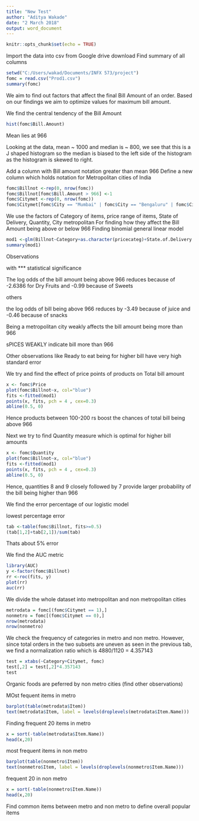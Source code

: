 ```yaml
---
title: "New Test"
author: "Aditya Wakade"
date: "2 March 2018"
output: word_document
---
```


```r
knitr::opts_chunk$set(echo = TRUE)
```

Import the data into csv from Google drive download
Find summary of all columns


```r
setwd("C:/Users/wakad/Documents/INFX 573/project")
fomc = read.csv("Prod1.csv")
summary(fomc)
```
We aim to find out factors that affect the final Bill Amount of an order. Based on our findings we aim to optimize values for maximum bill amount.




We find the central tendency of the Bill Amount

```r
hist(fomc$Bill.Amount)
```
Mean lies at 966



Looking at the data, mean ~ 1000 and median is ~ 800, we see that this is a J shaped histogram so the median is biased to the left side of the histogram as the histogram is skewed to right.

Add a column with Bill amount notation greater than mean 966
Define a new column which holds notation for Metropolitan cities of India

```r
fomc$Billnot <-rep(0, nrow(fomc))
fomc$Billnot[fomc$Bill.Amount > 966] <-1
fomc$Citymet <-rep(0, nrow(fomc))
fomc$Citymet[fomc$City == "Mumbai" | fomc$City == "Bengaluru" | fomc$City == "Delhi" | fomc$City == "Kolkata" | fomc$City == "pune" | fomc$City == "Chennai" | fomc$City == "Hyderabad"] <-1
```

We use the factors of Category of items, price range of items, State of Delivery, Quantity,
 City metropolitan For finding how they affect the Bill Amount being above or below 966
Finding binomial general linear model

```r
mod1 <-glm(Billnot~Category+as.character(pricecateg)+State.of.Delivery  +as.factor(Quantity)+as.factor(Citymet),data=fomc[,!colnames(fomc)%in%c("Bill.Amount")], family="binomial")
summary(mod1)
```
Observations

with *** statistical significance

The log odds of the bill amount being above 966 reduces because of -2.6386 for Dry Fruits
and -0.99 because of Sweets

others

the log odds of bill being above 966 reduces by -3.49 because of juice and -0.46 because of snacks

Being a metropolitan city weakly affects the bill amount being more than 966 

sPICES WEAKLY indicate bill more than 966
 
 
Other observations like Ready to eat being for higher bill have very high standard error


We try and find the effect of price points of products on Total bill amount


```r
x <- fomc$Price
plot(fomc$Billnot~x, col="blue")
fits <-fitted(mod1)
points(x, fits, pch = 4 , cex=0.3)
abline(0.5, 0)
```
Hence products between 100-200 rs boost the chances of total bill being above 966


Next we try to find Quantity measure which is optimal for higher bill amounts
```r
x <- fomc$Quantity
plot(fomc$Billnot~x, col="blue")
fits <-fitted(mod1)
points(x, fits, pch = 4 , cex=0.3)
abline(0.5, 0)
```
Hence, quantities 8 and 9 closely followed by 7 provide larger probability of the bill being higher than 966


We find the error percentage of our logistic model

lowest percentage error
```r
tab <-table(fomc$Billnot, fits>=0.5)
(tab[1,2]+tab[2,1])/sum(tab)
```
Thats about 5% error


We find the AUC metric
```r
library(AUC)
y <-factor(fomc$Billnot)
rr <-roc(fits, y)
plot(rr)
auc(rr)
```




We divide the whole dataset into metropolitan and non metropolitan cities

```r
metrodata = fomc[(fomc$Citymet == 1),]
nonmetro = fomc[(fomc$Citymet == 0),]
nrow(metrodata)
nrow(nonmetro)
```


We check the frequency of categories in metro and non metro. However, since total orders in the two subsets are uneven as seen in the previous tab, we find a normalization ratio which is 4880/1120 = 4.357143
```r
test = xtabs(~Category+Citymet, fomc)
test[,2] = test[,2]*4.357143
test
```
Organic foods are peferred by non metro cities  (find other observations)




MOst fequent items in metro
```r
barplot(table(metrodata$Item))
text(metrodata$Item, label = levels(droplevels(metrodata$Item.Name)))
```

Finding frequent 20 items in metro

```r
x = sort(-table(metrodata$Item.Name))
head(x,20)

```

most frequent items in non metro
```r
barplot(table(nonmetro$Item))
text(nonmetro$Item, label = levels(droplevels(nonmetro$Item.Name)))
```

frequent 20 in non metro
```r
x = sort(-table(nonmetro$Item.Name))
head(x,20)
```
Find common items between metro and non metro to define overall popular items
